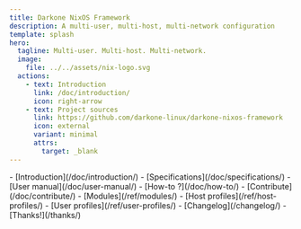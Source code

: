 ```yaml
---
title: Darkone NixOS Framework
description: A multi-user, multi-host, multi-network configuration
template: splash
hero:
  tagline: Multi-user. Multi-host. Multi-network.
  image:
    file: ../../assets/nix-logo.svg
  actions:
    - text: Introduction
      link: /doc/introduction/
      icon: right-arrow
    - text: Project sources
      link: https://github.com/darkone-linux/darkone-nixos-framework
      icon: external
      variant: minimal
      attrs:
        target: _blank
---
```



<CardGrid stagger>
  <Card title="Documentation" icon="information">
    - [Introduction](/doc/introduction/)
    - [Specifications](/doc/specifications/)
    - [User manual](/doc/user-manual/)
    - [How-to ?](/doc/how-to/)
    - [Contribute](/doc/contribute/)
  </Card>
  <Card title="References" icon="open-book">
    - [Modules](/ref/modules/)
    - [Host profiles](/ref/host-profiles/)
    - [User profiles](/ref/user-profiles/)
  </Card>
  <Card title="Informations" icon="rocket">
    - [Changelog](/changelog/)
    - [Thanks!](/thanks/)
  </Card>
</CardGrid>
